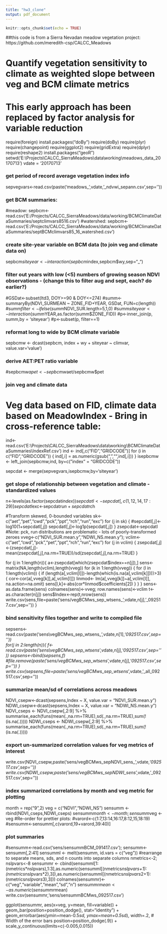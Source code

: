 ```yaml
---
title: "hw3_clone"
output: pdf_document
---
```


```r
knitr::opts_chunk$set(echo = TRUE)
```

##this code is from a Sierra Nevadan meadow vegetation project: https://github.com/meredith-csp/CALCC_Meadows

# Quantify vegetation sensitivity to climate as weighted slope between veg and BCM climate metrics
# This early approach has been replaced by factor analysis for variable reduction

require(foreign)
install.packages("doBy")
require(doBy)
require(plyr)
require(changepoint)
require(ggplot2)
require(gridExtra)
require(dplyr)
require(reshape2)
install.packages("geoR")
setwd('E:\\Projects\\CALCC_SierraMeadows\\data\\working\\meadows_data_20170713')
vdate = '20170713'



### get period of record average vegetation index info
sepvegvars<-read.csv(paste('meadows_',vdate,'_ndvwi_sepann.csv',sep=''))

### get BCM summaries:
#meadow:
sepbcm<-read.csv('E:/Projects/CALCC_SierraMeadows/data/working/BCMClimateDataSummaries/septclimvars8516.csv')
#watershed:
sepbcm<-read.csv('E:/Projects/CALCC_SierraMeadows/data/working/BCMClimateDataSummaries/septBCMclimvars85_16_watershed.csv')

### create site-year variable on BCM data (to join veg and climate data on)
sepbcm$siteyear<-interaction(sepbcm$index,sepbcm$wy,sep="_")

### filter out years with low  (<5) numbers of growing season NDVI observations - (change this to filter aug and sept, each? do earlier?)
#GSDat<-subset(ltd3, DOY>=90 & DOY<=274)
#summ<-summaryBy(NDVI_SURMEAN ~ ZONE_FID+YEAR, GSDat, FUN=c(length))
#summ$filter<-ifelse(summ$NDVI_SUR.length>5,1,0)
#summ$siteyear<-interaction(summ$YEAR,as.factor(summ$ZONE_FID))
#p<-inner_join(p, summ,by = 'siteyear')
#p<-subset(p, filter==1)

### reformat long to wide by BCM climate variable
sepbcmw <- dcast(sepbcm, index + wy + siteyear ~ climvar, value.var='value')   

### derive AET:PET ratio variable
#sepbcmw$apet <- sepbcmw$aet/sepbcmw$pet

### join veg and climate data
# Veg data based on FID, climate data based on MeadowIndex - Bring in cross-reference table:
ind<-read.csv('E:\\Projects\\CALCC_SierraMeadows\\data\\working\\BCMClimateDataSummaries\\IndexRef.csv')
ind <- ind[,c("FID","GRIDCODE")]
for (i in c("FID","GRIDCODE")) {
  ind[,i] = as.numeric(gsub(",","",ind[,i]))
}
isepbcmw <- left_join(sepbcmw,ind, by=c("index" = "GRIDCODE"))

sepcdat <- merge(sepvegvars,isepbcmw,by='siteyear')

### get slope of relationship between vegetation and climate - standardized values
n<-levels(as.factor(sepcdat$index))
sepcdatl<-sepcdat[,c(1,12,14,17:29)]
sepcdatl$exc<-sepcdat$run+sepcdat$rch

#Transform skewed, 0-bounded variables
sk<-c("aet","pet","cwd","pck","ppt","rch","run","exc")
for (j in sk) {
     #sepcdatl[,j]<-log10(1+sepcdatl[,j])
     sepcdatl[,j]<-log1p(sepcdatl[,j])
}
zsepcdat<-sepcdatl         #Note: pck, run distributions are problematic - lots of poorly-transformed zeroes
vveg<-c("NDVI_SUR.mean.y","NDWI_NS.mean.y"); vclim<-c("aet","cwd","pck","pet","ppt","rch","run","exc")
for (j in vclim) {
     zsepcdat[,j]<-(zsepcdat[,j]-mean(zsepcdat[,j],na.rm=TRUE))/sd(zsepcdat[,j],na.rm=TRUE)
}

for (j in 1:length(n)){
  a<-zsepcdat[which(zsepcdat$index==n[j]),]
  sens<-matrix(NA,length(vclim),length(vveg))
  for (k in 1:length(vveg)) {
       for (l in 1:length(vclim)) {
            if (length(a[,vclim[l]])-length(which(is.na(a[,vclim[k]])))>3) {
            cor<-cor(a[,vveg[k]],a[,vclim[l]])
            linmod<- lm(a[,vveg[k]]~a[,vclim[l]], na.action=na.omit)
            sens[l,k]<-abs(cor*linmod$coefficients[2])
            }
       }
  }
  sens<-as.data.frame(sens)
  colnames(sens)<-vveg; row.names(sens)<-vclim
  t<-as.character(n[j])
  sens$Index<-rep(t,nrow(sens))
  write.csv(sens,file=paste('sens/vegBCMws_sep_wtsens_',vdate,n[j],'_092517.csv',sep=''))
}

### bind sensitivity files together and write to compiled file
sepsens<-read.csv(paste('sens\\vegBCMws_sep_wtsens_',vdate,n[1],'_092517.csv',sep=''))   
for(j in 2:length(n)){
  f<-read.csv(paste('sens\\vegBCMws_sep_wtsens_',vdate,n[j],'_092517.csv',sep=''))
  sepsens<-rbind(sepsens,f)
  #file.remove(paste('sens/vegBCMws_sep_wtsens_',vdate,n[j],'_092517.csv',sep=''))
}
write.csv(sepsens,file=paste('sens/vegBCMws_sep_wtsens_',vdate,'_all_092517.csv',sep=''))

### summarize mean/sd of correlations across meadows
NDVI_csepw<-dcast(sepsens,Index ~ X, value.var = "NDVI_SUR.mean.y")
NDWI_csepw<-dcast(sepsens,Index ~ X, value.var = "NDWI_NS.mean.y")
NDVI_cseps <- NDVI_csepw[,2:9] %>% summarise_each(funs(mean(.,na.rm=TRUE),sd(.,na.rm=TRUE),sum(!(is.na(.)))))
NDWI_cseps <- NDWI_csepw[,2:9] %>% summarise_each(funs(mean(.,na.rm=TRUE),sd(.,na.rm=TRUE),sum(!(is.na(.)))))

### export un-summarized correlation values for veg metrics of interest
write.csv(NDVI_csepw,paste('sens/vegBCMws_sepNDVI_sens_',vdate,'_092517.csv',sep=''))
write.csv(NDWI_csepw,paste('sens/vegBCMws_sepNDWI_sens_',vdate,'_092517.csv',sep=''))

### index summarized correlations by month and veg metric for plotting
month = rep("9",2)
veg = c("NDVI","NDWI_NS")
sensumm <- rbind(NDVI_cseps,NDWI_cseps)
sensumm$month <- month; sensumm$veg <- veg
#Re-order for prettier plots:
#varord<-c(1:7,13:14,16:17,8:12,15,18:19)
#sensumm<-sensumm[,c(varord,19+varord,39:40)]

### plot summaries
#sensumm<-read.csv('sens/sensummBCM_091417.csv'); sensumm<-sensumm[,2:41]
sensumml <- melt(sensumm, id.vars = c("veg"))
#rearrange to separate means, sds, and n counts into separate columns
nmetrics<-2; nslpvars<-8
sensummr <- cbind(sensumml[1:(nmetrics*nslpvars),1:3],as.numeric(sensumml[(nmetrics*nslpvars+1):(nmetrics*nslpvars*2),3]),as.numeric(sensumml[(nmetrics*nslpvars*2+1):(nmetrics*nslpvars*3),3]))
colnames(sensummr)<-c("veg","variable","mean","sd","n")
sensummr$mean <- as.numeric(sensummr$mean)
write.csv(sensummr,'sens/sensummBCMws_092517.csv')

ggplot(sensummr, aes(x=veg, y=mean, fill=variable)) + 
  geom_bar(position=position_dodge(), stat="identity") +
  geom_errorbar(aes(ymin=mean-0.5*sd, ymax=mean+0.5*sd),
                width=.2,                    # Width of the error bars
                position=position_dodge(.9)) +
  scale_y_continuous(limits=c(-0.005,0.015)) 
